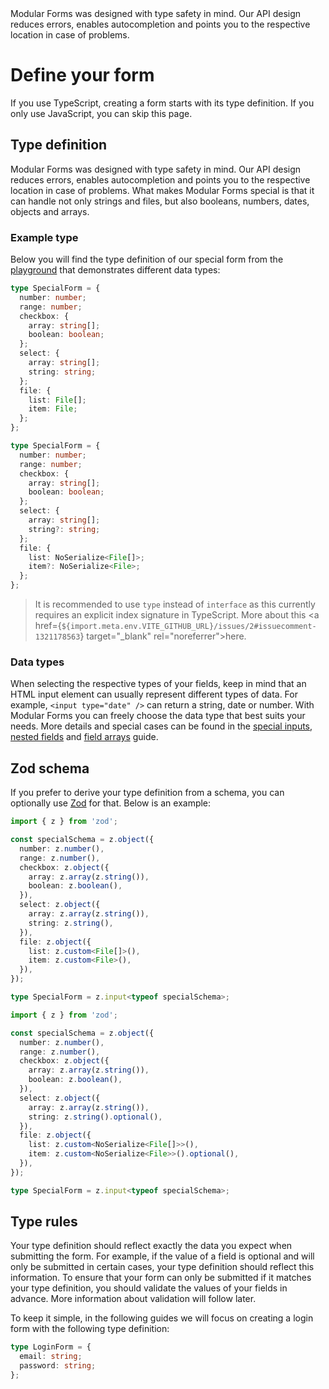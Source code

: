 
<Title>Define your form</Title>
<Description>
  Modular Forms was designed with type safety in mind. Our API design reduces
  errors, enables autocompletion and points you to the respective location in
  case of problems.
</Description>

# Define your form

If you use TypeScript, creating a form starts with its type definition. If you only use JavaScript, you can skip this page.

## Type definition

Modular Forms was designed with type safety in mind. Our API design reduces errors, enables autocompletion and points you to the respective location in case of problems. What makes Modular Forms special is that it can handle not only strings and files, but also booleans, numbers, <Qwik>dates, </Qwik>objects and arrays.

### Example type

Below you will find the type definition of our special form from the <A href="../../playground/special">playground</A> that demonstrates different data types:

<Solid block>

```ts
type SpecialForm = {
  number: number;
  range: number;
  checkbox: {
    array: string[];
    boolean: boolean;
  };
  select: {
    array: string[];
    string: string;
  };
  file: {
    list: File[];
    item: File;
  };
};
```

</Solid>

<Qwik block>

```ts
type SpecialForm = {
  number: number;
  range: number;
  checkbox: {
    array: string[];
    boolean: boolean;
  };
  select: {
    array: string[];
    string?: string;
  };
  file: {
    list: NoSerialize<File[]>;
    item?: NoSerialize<File>;
  };
};
```

</Qwik>

> It is recommended to use `type` instead of `interface` as this currently requires an explicit index signature in TypeScript. More about this <a href={`${import.meta.env.VITE_GITHUB_URL}/issues/2#issuecomment-1321178563`} target="\_blank" rel="noreferrer">here</a>.

### Data types

When selecting the respective types of your fields, keep in mind that an HTML input element can usually represent different types of data. For example, `<input type="date" />` can return a string, date or number. With Modular Forms you can freely choose the data type that best suits your needs. More details and special cases can be found in the <A href="../special-inputs">special inputs</A>, <A href="../nested-fields">nested fields</A> and <A href="../field-arrays">field arrays</A> guide.

## Zod schema

If you prefer to derive your type definition from a schema, you can optionally use <a href="https://github.com/colinhacks/zod" target="_blank" rel="noreferrer">Zod</a> for that. Below is an example:

<Solid block>

```ts
import { z } from 'zod';

const specialSchema = z.object({
  number: z.number(),
  range: z.number(),
  checkbox: z.object({
    array: z.array(z.string()),
    boolean: z.boolean(),
  }),
  select: z.object({
    array: z.array(z.string()),
    string: z.string(),
  }),
  file: z.object({
    list: z.custom<File[]>(),
    item: z.custom<File>(),
  }),
});

type SpecialForm = z.input<typeof specialSchema>;
```

</Solid>

<Qwik block>

```ts
import { z } from 'zod';

const specialSchema = z.object({
  number: z.number(),
  range: z.number(),
  checkbox: z.object({
    array: z.array(z.string()),
    boolean: z.boolean(),
  }),
  select: z.object({
    array: z.array(z.string()),
    string: z.string().optional(),
  }),
  file: z.object({
    list: z.custom<NoSerialize<File[]>>(),
    item: z.custom<NoSerialize<File>>().optional(),
  }),
});

type SpecialForm = z.input<typeof specialSchema>;
```

</Qwik>

## Type rules

Your type definition should reflect exactly the data you expect when submitting the form. For example, if the value of a field is optional and will only be submitted in certain cases, your type definition should reflect this information. To ensure that your form can only be submitted if it matches your type definition, you should validate the values of your fields in advance. More information about validation will follow later.

To keep it simple, in the following guides we will focus on creating a login form with the following type definition:

```ts
type LoginForm = {
  email: string;
  password: string;
};
```
